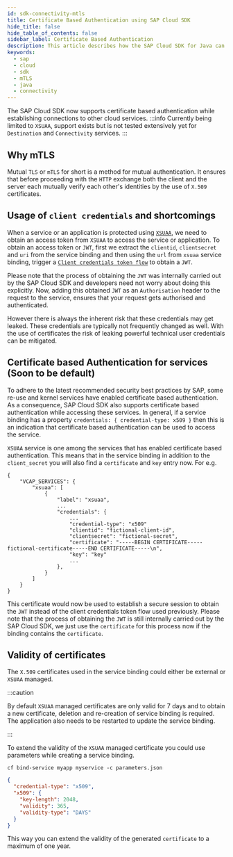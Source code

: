 ```yaml
---
id: sdk-connectivity-mtls
title: Certificate Based Authentication using SAP Cloud SDK
hide_title: false
hide_table_of_contents: false
sidebar_label: Certificate Based Authentication
description: This article describes how the SAP Cloud SDK for Java can be used to establish connections to other cloud services using mTLS
keywords:
  - sap
  - cloud
  - sdk
  - mTLS
  - java
  - connectivity
---
```



The SAP Cloud SDK now supports certificate based authentication while establishing connections to other cloud services.
:::info
Currently being limited to `XSUAA`, support exists but is not tested extensively yet for `Destination` and `Connectivity` services.
:::

## Why mTLS
Mutual `TLS` or `mTLS` for short is a method for mutual authentication.
It ensures that before proceeding with the `HTTP` exchange both the client and the server each mutually verify each other's identities by the use of `X.509` certificates.

## Usage of `client credentials` and shortcomings
When a service or an application is protected using [`XSUAA`](https://help.sap.com/viewer/65de2977205c403bbc107264b8eccf4b/Cloud/en-US/6373bb7a96114d619bfdfdc6f505d1b9.html), we need to obtain an access token from `XSUAA` to access the service or application.
To obtain an access token or `JWT`, first we extract the `clientid`, `clientsecret` and `uri` from the service binding and then using the `url` from `xsuaa` service binding, trigger a [`Client credentials token flow`](https://github.com/SAP/cloud-security-xsuaa-integration/tree/main/token-client) to obtain a `JWT`.

Please note that the process of obtaining the `JWT` was internally carried out by the SAP Cloud SDK and developers need not worry about doing this explicitly.
Now, adding this obtained `JWT` as an `Authorisation` header to the request to the service, ensures that your request gets authorised and authenticated.

However there is always the inherent risk that these credentials may get leaked. These credentials are typically not frequently changed as well.
With the use of certificates the risk of leaking powerful technical user credentials can be mitigated.

## Certificate based Authentication for services (Soon to be default)
To adhere to the latest recommended security best practices by SAP, some re-use and kernel services have enabled certificate based authentication.
As a consequence, SAP Cloud SDK also supports certificate based authentication while accessing these services.
In general, if a service binding has a property `credentials: { credential-type: x509 }` then this is an indication that certificate based authentication can be used to access the service.

`XSUAA` service is one among the services that has enabled certificate based authentication.
This means that in the service binding in addition to the `client_secret` you will also find a `certificate` and `key` entry now.
For e.g.
```
{
    "VCAP_SERVICES": {
		"xsuaa": [
			{
				"label": "xsuaa",
				...
				"credentials": {
				    ...
				    "credential-type": "x509"
					"clientid": "fictional-client-id",
					"clientsecret": "fictional-secret",
					"certificate": "-----BEGIN CERTIFICATE-----fictional-certificate-----END CERTIFICATE-----\n",
					"key": "key"
					...
				},
			}
		]
	}
}
```
This certificate would now be used to establish a secure session to obtain the `JWT` instead of the client credentials token flow used previously.
Please note that the process of obtaining the `JWT` is still internally carried out by the SAP Cloud SDK, we just use the `certificate` for this process now if the binding contains the `certificate`.

## Validity of certificates
The `X.509` certificates used in the service binding could either be external or `XSUAA` managed.

:::caution

By default `XSUAA` managed certificates are only valid for 7 days and to obtain a new certificate, deletion and re-creation of service binding is required.
The application also needs to be restarted to update the service binding.

:::

To extend the validity of the `XSUAA` managed certificate you could use parameters while creating a service binding.

`cf bind-service myapp myservice -c parameters.json`

```json
{
  "credential-type": "x509",
  "x509": {
    "key-length": 2048,
    "validity": 365,
    "validity-type": "DAYS"
  }
}
```
This way you can extend the validity of the generated `certificate` to a maximum of one year.

